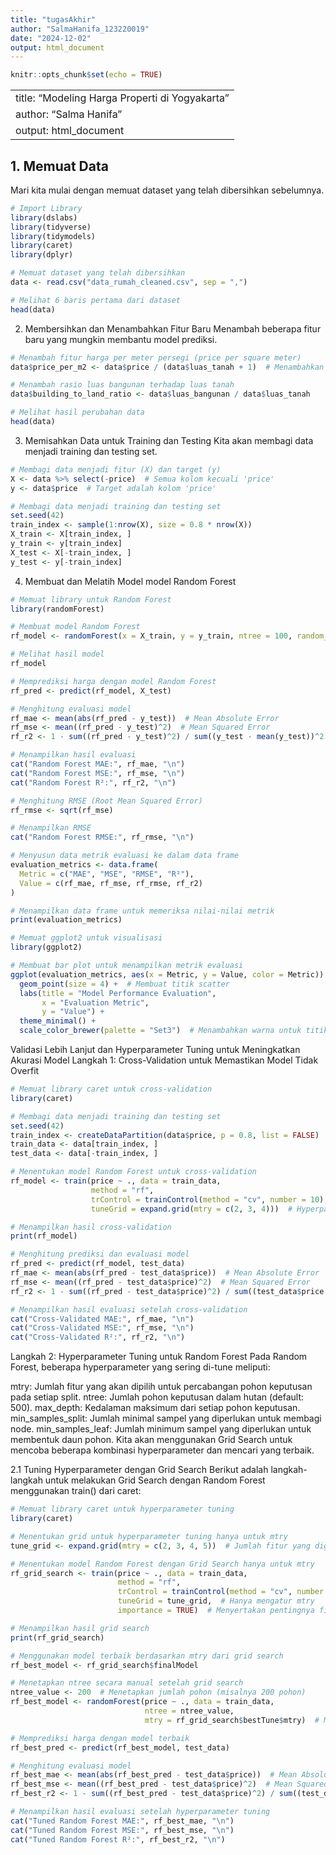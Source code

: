 ```yaml
---
title: "tugasAkhir"
author: "SalmaHanifa_123220019"
date: "2024-12-02"
output: html_document
---
```


```r
knitr::opts_chunk$set(echo = TRUE)
```

---
title: "Modeling Harga Properti di Yogyakarta"
author: "Salma Hanifa"
output: html_document
---

## 1. Memuat Data

Mari kita mulai dengan memuat dataset yang telah dibersihkan sebelumnya.
```r
# Import Library
library(dslabs)
library(tidyverse)
library(tidymodels)
library(caret)
library(dplyr)

# Memuat dataset yang telah dibersihkan
data <- read.csv("data_rumah_cleaned.csv", sep = ",")

# Melihat 6 baris pertama dari dataset
head(data)

```

2. Membersihkan dan Menambahkan Fitur Baru
Menambah beberapa fitur baru yang mungkin membantu model prediksi.
```r
# Menambah fitur harga per meter persegi (price per square meter)
data$price_per_m2 <- data$price / (data$luas_tanah + 1)  # Menambahkan 1 untuk menghindari pembagian dengan 0

# Menambah rasio luas bangunan terhadap luas tanah
data$building_to_land_ratio <- data$luas_bangunan / data$luas_tanah

# Melihat hasil perubahan data
head(data)
```
3. Memisahkan Data untuk Training dan Testing
Kita akan membagi data menjadi training dan testing set.
```r
# Membagi data menjadi fitur (X) dan target (y)
X <- data %>% select(-price)  # Semua kolom kecuali 'price'
y <- data$price  # Target adalah kolom 'price'

# Membagi data menjadi training dan testing set
set.seed(42)
train_index <- sample(1:nrow(X), size = 0.8 * nrow(X))
X_train <- X[train_index, ]
y_train <- y[train_index]
X_test <- X[-train_index, ]
y_test <- y[-train_index]
```

4. Membuat dan Melatih Model
model Random Forest
```r
# Memuat library untuk Random Forest
library(randomForest)

# Membuat model Random Forest
rf_model <- randomForest(x = X_train, y = y_train, ntree = 100, random_state = 42)

# Melihat hasil model
rf_model

# Memprediksi harga dengan model Random Forest
rf_pred <- predict(rf_model, X_test)

# Menghitung evaluasi model
rf_mae <- mean(abs(rf_pred - y_test))  # Mean Absolute Error
rf_mse <- mean((rf_pred - y_test)^2)  # Mean Squared Error
rf_r2 <- 1 - sum((rf_pred - y_test)^2) / sum((y_test - mean(y_test))^2)  # R² Score

# Menampilkan hasil evaluasi
cat("Random Forest MAE:", rf_mae, "\n")
cat("Random Forest MSE:", rf_mse, "\n")
cat("Random Forest R²:", rf_r2, "\n")

# Menghitung RMSE (Root Mean Squared Error)
rf_rmse <- sqrt(rf_mse)

# Menampilkan RMSE
cat("Random Forest RMSE:", rf_rmse, "\n")

# Menyusun data metrik evaluasi ke dalam data frame
evaluation_metrics <- data.frame(
  Metric = c("MAE", "MSE", "RMSE", "R²"),
  Value = c(rf_mae, rf_mse, rf_rmse, rf_r2)
)

# Menampilkan data frame untuk memeriksa nilai-nilai metrik
print(evaluation_metrics)

# Memuat ggplot2 untuk visualisasi
library(ggplot2)

# Membuat bar plot untuk menampilkan metrik evaluasi
ggplot(evaluation_metrics, aes(x = Metric, y = Value, color = Metric)) +
  geom_point(size = 4) +  # Membuat titik scatter
  labs(title = "Model Performance Evaluation",
       x = "Evaluation Metric",
       y = "Value") +
  theme_minimal() +
  scale_color_brewer(palette = "Set3")  # Menambahkan warna untuk titik

```
Validasi Lebih Lanjut dan Hyperparameter Tuning untuk Meningkatkan Akurasi Model
Langkah 1: Cross-Validation untuk Memastikan Model Tidak Overfit
```r
# Memuat library caret untuk cross-validation
library(caret)

# Membagi data menjadi training dan testing set
set.seed(42)
train_index <- createDataPartition(data$price, p = 0.8, list = FALSE)
train_data <- data[train_index, ]
test_data <- data[-train_index, ]

# Menentukan model Random Forest untuk cross-validation
rf_model <- train(price ~ ., data = train_data,
                  method = "rf",
                  trControl = trainControl(method = "cv", number = 10), # 10-fold cross-validation
                  tuneGrid = expand.grid(mtry = c(2, 3, 4)))  # Hyperparameter tuning for mtry

# Menampilkan hasil cross-validation
print(rf_model)

# Menghitung prediksi dan evaluasi model
rf_pred <- predict(rf_model, test_data)
rf_mae <- mean(abs(rf_pred - test_data$price))  # Mean Absolute Error
rf_mse <- mean((rf_pred - test_data$price)^2)  # Mean Squared Error
rf_r2 <- 1 - sum((rf_pred - test_data$price)^2) / sum((test_data$price - mean(test_data$price))^2)  # R² Score

# Menampilkan hasil evaluasi setelah cross-validation
cat("Cross-Validated MAE:", rf_mae, "\n")
cat("Cross-Validated MSE:", rf_mse, "\n")
cat("Cross-Validated R²:", rf_r2, "\n")

```

Langkah 2: Hyperparameter Tuning untuk Random Forest
Pada Random Forest, beberapa hyperparameter yang sering di-tune meliputi:

mtry: Jumlah fitur yang akan dipilih untuk percabangan pohon keputusan pada setiap split.
ntree: Jumlah pohon keputusan dalam hutan (default: 500).
max_depth: Kedalaman maksimum dari setiap pohon keputusan.
min_samples_split: Jumlah minimal sampel yang diperlukan untuk membagi node.
min_samples_leaf: Jumlah minimum sampel yang diperlukan untuk membentuk daun pohon.
Kita akan menggunakan Grid Search untuk mencoba beberapa kombinasi hyperparameter dan mencari yang terbaik.

2.1 Tuning Hyperparameter dengan Grid Search
Berikut adalah langkah-langkah untuk melakukan Grid Search dengan Random Forest menggunakan train() dari caret:

```r
# Memuat library caret untuk hyperparameter tuning
library(caret)

# Menentukan grid untuk hyperparameter tuning hanya untuk mtry
tune_grid <- expand.grid(mtry = c(2, 3, 4, 5))  # Jumlah fitur yang digunakan pada setiap split pohon

# Menentukan model Random Forest dengan Grid Search hanya untuk mtry
rf_grid_search <- train(price ~ ., data = train_data,
                        method = "rf",
                        trControl = trainControl(method = "cv", number = 10),  # 10-fold cross-validation
                        tuneGrid = tune_grid,  # Hanya mengatur mtry
                        importance = TRUE)  # Menyertakan pentingnya fitur

# Menampilkan hasil grid search
print(rf_grid_search)

# Menggunakan model terbaik berdasarkan mtry dari grid search
rf_best_model <- rf_grid_search$finalModel

# Menetapkan ntree secara manual setelah grid search
ntree_value <- 200  # Menetapkan jumlah pohon (misalnya 200 pohon)
rf_best_model <- randomForest(price ~ ., data = train_data, 
                              ntree = ntree_value, 
                              mtry = rf_grid_search$bestTune$mtry)  # Menggunakan mtry terbaik dari grid search

# Memprediksi harga dengan model terbaik
rf_best_pred <- predict(rf_best_model, test_data)

# Menghitung evaluasi model
rf_best_mae <- mean(abs(rf_best_pred - test_data$price))  # Mean Absolute Error
rf_best_mse <- mean((rf_best_pred - test_data$price)^2)  # Mean Squared Error
rf_best_r2 <- 1 - sum((rf_best_pred - test_data$price)^2) / sum((test_data$price - mean(test_data$price))^2)  # R² Score

# Menampilkan hasil evaluasi setelah hyperparameter tuning
cat("Tuned Random Forest MAE:", rf_best_mae, "\n")
cat("Tuned Random Forest MSE:", rf_best_mse, "\n")
cat("Tuned Random Forest R²:", rf_best_r2, "\n")


```

